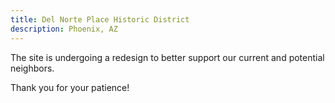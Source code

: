 ```yaml
---
title: Del Norte Place Historic District
description: Phoenix, AZ
---
```


The site is undergoing a redesign to better support our current and potential neighbors.

Thank you for your patience! 